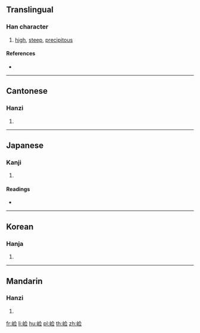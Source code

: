 {{character info/new}}
{{also|嶮}}
==Translingual==

===Han character===
{{Han char|rn=46|rad=山|as=07|sn=10|four=|canj=UOMM|ids=⿰山佥}}

# [[high]], [[steep]], [[precipitous]]

====References====
* {{Han ref|kx=0312.301|hdz=10775.071|uh=5D04|ud=23812}}

----

==Cantonese==

===Hanzi===
{{yue-hanzi|jyut=[[him2]]|y=him2|tra=嶮}}

# {{defn|lang=yue|sort=山07}}

----

==Japanese==

===Kanji===
{{ja-kanji|grade=|rs=山07}}

# {{defn|lang=ja|sort=山07}}

====Readings====
* {{ja-readings|on=[[けん]] (ken)|kun=[[けわしい]] (kewashii)}}

----

==Korean==

===Hanja===
{{ko-hanja|hangeul=험|rv=heom|mr=hŏm}}

# {{defn|lang=ko|sort=山07}}

----

==Mandarin==

===Hanzi===
{{cmn-hanzi|tra=嶮|pin=[[xiǎn]] ([[xian3]])|wg=hsien<sup>3</sup>}}

# {{defn|lang=cmn|sort=山07}}

[[fr:崄]]
[[li:崄]]
[[hu:崄]]
[[pl:崄]]
[[th:崄]]
[[zh:崄]]